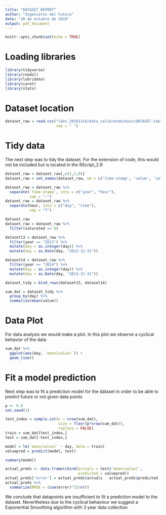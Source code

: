 ---
title: "DATASET_REPORT"
author: "Ingenieros del Futuro"
date: "20 de octubre de 2019"
output: pdf_document
---

```{r setup, include=FALSE}
knitr::opts_chunk$set(echo = TRUE)
```

# Loading libraries
```{r libraries, include=TRUE}
library(tidyverse)
library(readxl)
library(lubridate)
library(caret)
library(stats)
```
# Dataset location
```{r datalocation, include=TRUE}
dataset_raw = read.csv("ldex_20161118/data_calibrated/mass/DATASET.tab",
                       sep = " ")
```

# Tidy data
The next step was to tidy the dataset.
For the extension of code, this would not be included but is located in the RScript_2.R
```{r tidy, include=FALSE}
dataset_raw = dataset_raw[,c(1,2,9)]
dataset_raw = set_names(dataset_raw, nm = c('time-stamp', 'value', 'saturated'))

dataset_raw = dataset_raw %>% 
  separate(`time-stamp`, into = c("year", "hour"), 
           sep = "-")
dataset_raw = dataset_raw %>% 
  separate(hour, into = c("day", "time"),
           sep = "T")

dataset_raw
dataset_raw = dataset_raw %>% 
  filter(saturated == 0)

dataset13 = dataset_raw %>% 
  filter(year == "2013") %>% 
  mutate(day = as.integer(day)) %>% 
  mutate(day = as.Date(day, "2012-12-31"))

dataset14 = dataset_raw %>% 
  filter(year == "2014") %>% 
  mutate(day = as.integer(day)) %>% 
  mutate(day = as.Date(day, "2013-12-31"))

dataset_tidy = bind_rows(dataset13, dataset14)

sum_dat = dataset_tidy %>% 
  group_by(day) %>% 
  summarize(mean(value))
```
# Data Plot
For data analysis we would make a plot. In this plot we observe a cyclical behavior of the data
```{r plot}
sum_dat %>% 
  ggplot(aes(day, `mean(value)`)) +
  geom_line()
```

# Fit a model prediction
Next step was to fit a prediction model for the dataset in order to be able to predict future or not given data points 
```{r fit}
p <- 0.8
set.seed(1)

test_index = sample.int(n = nrow(sum_dat),
                        size = floor(p*nrow(sum_dat)),
                        replace = FALSE)
train = sum_dat[test_index,]
test = sum_dat[-test_index,]

model = lm(`mean(value)` ~ day, data = train)
valuepred = predict(model, test)

summary(model)

actual_preds <- data.frame(cbind(actuals = test$`mean(value)`,
                                 predicted = valuepred))
actual_preds['error'] = actual_preds$actuals - actual_preds$predicted
actual_preds %>% 
  summarize(RMSE = (sum(error)^2)/n())
```
We conclude that datapoints are insufficient to fit a prediction model to the dataset. Nevertheless due to the cyclical behaviour we suggest a Exponential Smoothing algorithm with 3 year data collection
